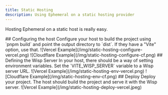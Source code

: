```yaml
---
title: Static Hosting
description: Using Ephemeral on a static hosting provider
---
```


Hosting Ephemeral on a static host is really easy.

<Steps>
<Step>
## Configuring the host
Configure your host to build the project using `pnpm build` and point the output directory to `dist`. If they have a "Vite" option, use that.
![Vercel Example](/img/static-hosting-configure-vercel.png)
![Cloudflare Example](/img/static-hosting-configure-cf.png)
</Step>
<Step>
## Defining the Wisp Server
In your host, there should be a way of setting environment variables. Set the `VITE_WISP_SERVER` variable to a Wisp server URL. 
![Vercel Example](/img/static-hosting-env-vercel.png)
![Cloudflare Example](/img/static-hosting-env-cf.png)
</Step>
<Step>
## Deploy
Deploy your project. The host should build the project and serve it with the Wisp server.
![Vercel Example](/img/static-hosting-deploy-vercel.jpeg)
</Step>
</Steps>

